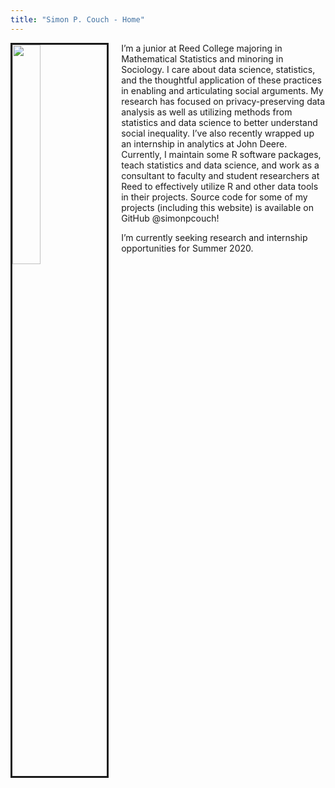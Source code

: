 ```yaml
---
title: "Simon P. Couch - Home"
---
```


<link rel="stylesheet" href="styles.css" type="text/css">

<img src="images/simon.jpg" style="width:30%; border:3px solid; margin-right: 20px" align="left">

I'm a junior at Reed College majoring in Mathematical Statistics and minoring in Sociology. I care about data science, statistics, and the thoughtful application of these practices in enabling and articulating social arguments. My research has focused on privacy-preserving data analysis as well as utilizing methods from statistics and data science to better understand social inequality. I've also recently wrapped up an internship in analytics at John Deere. Currently, I maintain some R software packages, teach statistics and data science, and work as a consultant to faculty and student researchers at Reed to effectively utilize R and other data tools in their projects. Source code for some of my projects (including this website) is available on GitHub @simonpcouch!

I'm currently seeking research and internship opportunities for Summer 2020.